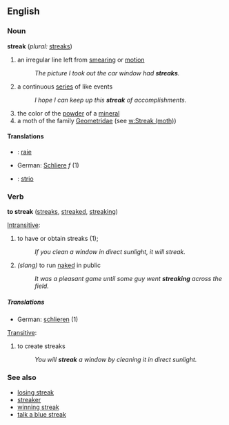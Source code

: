 {{wikipedia}}

==English==

===Noun===
'''streak'''  (''plural:'' [[streaks]])
#an irregular line left from [[smear]]ing or [[motion]]
#:''The picture I took out the car window had '''streaks'''.''
#a continuous [[series]] of like events
#:''I hope I can keep up this '''streak''' of accomplishments.''
#the color of the [[powder]] of a [[mineral]]
#a moth of the family [[Geometridae]] (see [[w:Streak (moth)]])

====Translations====
* {{fr}}: [[raie]]
*German: [[Schliere]] ''f'' (1)
* {{io}}: [[strio]]

===Verb===
'''to streak'''  ([[streaks]], [[streaked]], [[streaking]])

[[Intransitive]]:
#to have or obtain streaks (1);
#:''If you clean a window in direct sunlight, it will streak.''
#''(slang)'' to run [[naked]] in public
#:''It was a pleasant game until some guy went '''streaking''' across the field.''

=====Translations=====
*German: [[schlieren]] (1)

[[Transitive]]:
# to create streaks
#:''You will '''streak''' a window by cleaning it in direct sunlight.''

===See also===
*[[losing streak]]
*[[streaker]]
*[[winning streak]]
*[[talk a blue streak]]